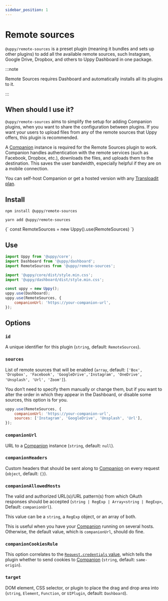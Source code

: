 ```yaml
---
sidebar_position: 1
---
```




# Remote sources

`@uppy/remote-sources` is a preset plugin (meaning it bundles and sets up other
plugins) to add all the available remote sources, such Instagram, Google Drive,
Dropbox, and others to Uppy Dashboard in one package.

:::note

Remote Sources requires Dashboard and automatically installs all its plugins to
it.

:::

## When should I use it?

`@uppy/remote-sources` aims to simplify the setup for adding Companion plugins,
when you want to share the configuration between plugins. If you want your users
to upload files from any of the remote sources that Uppy offers, this plugin is
recommended.

A [Companion](/docs/companion) instance is required for the Remote Sources
plugin to work. Companion handles authentication with the remote services (such
as Facebook, Dropbox, etc.), downloads the files, and uploads them to the
destination. This saves the user bandwidth, especially helpful if they are on a
mobile connection.

You can self-host Companion or get a hosted version with any
[Transloadit plan](https://transloadit.com/pricing/).

## Install

<Tabs>
  <TabItem value="npm" label="NPM" default>

```shell
npm install @uppy/remote-sources
```

  </TabItem>

  <TabItem value="yarn" label="Yarn">

```shell
yarn add @uppy/remote-sources
```

  </TabItem>

  <TabItem value="cdn" label="CDN">
    <UppyCdnExample>
      {`
        const RemoteSources = new Uppy().use(RemoteSources)
      `}
    </UppyCdnExample>
  </TabItem>
</Tabs>

## Use

```js {10-13} showLineNumbers
import Uppy from '@uppy/core';
import Dashboard from '@uppy/dashboard';
import RemoteSources from '@uppy/remote-sources';

import '@uppy/core/dist/style.min.css';
import '@uppy/dashboard/dist/style.min.css';

const uppy = new Uppy();
uppy.use(Dashboard);
uppy.use(RemoteSources, {
	companionUrl: 'https://your-companion-url',
});
```

## Options

### `id`

A unique identifier for this plugin (`string`, default: `RemoteSources`).

### `sources`

List of remote sources that will be enabled (`array`, default:
`['Box', 'Dropbox', 'Facebook', 'GoogleDrive','Instagram', 'OneDrive', 'Unsplash', 'Url', 'Zoom']`).

You don’t need to specify them manually or change them, but if you want to alter
the order in which they appear in the Dashboard, or disable some sources, this
option is for you.

```js
uppy.use(RemoteSources, {
	companionUrl: 'https://your-companion-url',
	sources: ['Instagram', 'GoogleDrive', 'Unsplash', 'Url'],
});
```

### `companionUrl`

URL to a [Companion](/docs/companion) instance (`string`, default: `null`).

### `companionHeaders`

Custom headers that should be sent along to [Companion](/docs/companion) on
every request (`object`, default: `{}`).

### `companionAllowedHosts`

The valid and authorized URL(s)/URL pattern(s) from which OAuth responses should
be accepted (`string | RegExp | Array<string | RegExp>`, Default:
`companionUrl`).

This value can be a `string`, a `RegExp` object, or an array of both.

This is useful when you have your [Companion](/docs/companion) running on
several hosts. Otherwise, the default value, which is `companionUrl`, should do
fine.

### `companionCookiesRule`

This option correlates to the [`Request.credentials` value][], which tells the
plugin whether to send cookies to [Companion](/docs/companion) (`string`,
default: `same-origin`).

### `target`

DOM element, CSS selector, or plugin to place the drag and drop area into
(`string`, `Element`, `Function`, or `UIPlugin`, default: `Dashboard`).

[`request.credentials` value]:
	https://developer.mozilla.org/en-US/docs/Web/API/Request/credentials
